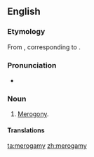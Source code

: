 ==English==

===Etymology===
From {{der|en|fr|mérogamie}}, corresponding to {{af|en|mero-|-gamy}}.

===Pronunciation===
* {{IPA|/mɪˈɹɒɡəmi/|lang=en}}

===Noun===
{{en-noun|-}}

# {{lb|en|biology}} [[merogony|Merogony]].

====Translations====
{{trans-see|merogony}}

[[ta:merogamy]]
[[zh:merogamy]]